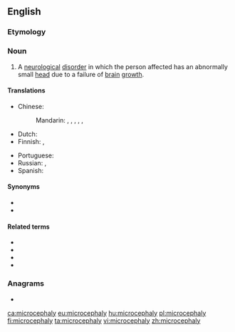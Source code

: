 ==English==

===Etymology===
{{confix|micro|cephaly|lang=en}}

===Noun===
{{wikipedia}}
{{en-noun|~|microcephalies}}

# A [[neurological]] [[disorder]] in which the person affected has an abnormally small [[head]] due to a failure of [[brain]] [[growth]].

====Translations====
{{trans-top|neurological disorder}}
* Chinese:
*: Mandarin: {{t|cmn|畸形小頭|sc=Hani}}, {{t|cmn|畸形小头|tr=jīxíng xiǎotóu|sc=Hani}}, {{t|cmn|小頭畸形|sc=Hani}}, {{t|cmn|小头畸形|tr=xiǎotóu jīxíng|sc=Hani}}, {{t|cmn|小腦症|sc=Hani}}, {{t|cmn|小脑症|tr=xiǎonǎozhèng|sc=Hani}}
* Dutch: {{t|nl|microcefalie|f}}
* Finnish: {{t|fi|pienipäisyys}}, {{t+|fi|mikrokefalia}}
{{trans-mid}}
* Portuguese: {{t+|pt|microcefalia|f}}
* Russian: {{t+|ru|микроцефа́лия|f}}, {{t|ru|микрокефа́лия|f}}
* Spanish: {{t+|es|microcefalia|f}}
{{trans-bottom}}

====Synonyms====
* {{l|en|microcephalia}}
* {{l|en|microcephalism}}

====Related terms====
* {{l|en|microcephalic}}
* {{l|en|microcephale}}
* {{l|en|microcephalous}}
* {{l|en|microcephalus}}

===Anagrams===
* {{l|en|pyrochemical}}

[[ca:microcephaly]]
[[eu:microcephaly]]
[[hu:microcephaly]]
[[pl:microcephaly]]
[[fi:microcephaly]]
[[ta:microcephaly]]
[[vi:microcephaly]]
[[zh:microcephaly]]